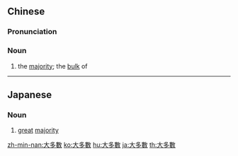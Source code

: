 {{also|大多数}}
==Chinese==
{{zh-forms|s=大多数|type=12}}

===Pronunciation===
{{zh-pron
|m=dàduōshù
|c=daai6 do1 sou3
|mn=tōa-to-sò͘/tāi-to-sò͘
|cat=n
}}

===Noun===
{{zh-noun}}

# the [[majority]]; the [[bulk]] of

----

==Japanese==
{{ja-kanjitab|大|多|數}}

===Noun===
{{ja-noun|だいたすう|shin=大多数}}

# [[great]] [[majority]]

[[zh-min-nan:大多數]]
[[ko:大多數]]
[[hu:大多數]]
[[ja:大多數]]
[[th:大多數]]
